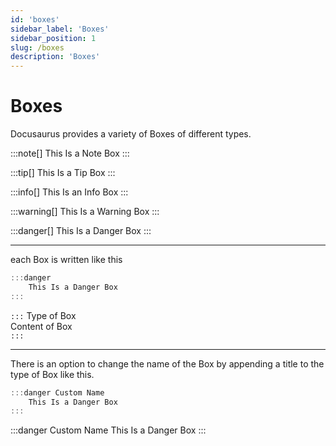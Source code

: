 ```yaml
---
id: 'boxes'
sidebar_label: 'Boxes'
sidebar_position: 1
slug: /boxes
description: 'Boxes'
---
```


# Boxes

Docusaurus provides a variety of Boxes of different types.

:::note[]
 This Is a Note Box
:::

:::tip[]
 This Is a Tip Box
:::

:::info[]
 This Is an Info Box
:::

:::warning[]
 This Is a Warning Box
:::

:::danger[]
 This Is a Danger Box
:::


---

each Box is written like this 
```jsx title='index.mdx'  showLineNumbers
:::danger
    This Is a Danger Box
:::
```
`:::` Type of Box    
 Content of Box    
 `:::`




----

There is an option to change the name of the Box by appending a title to the type of Box like this.

```jsx title='index.mdx'  showLineNumbers
:::danger Custom Name
    This Is a Danger Box
:::
```
:::danger Custom Name
    This Is a Danger Box
:::
